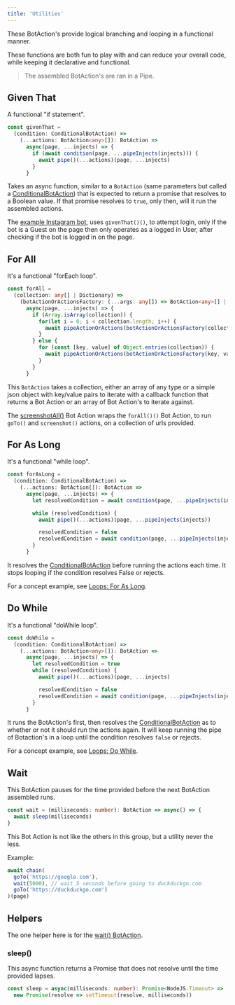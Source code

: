---
title: 'Utilities'
---

These BotAction's provide logical branching and looping in a functional manner.

These functions are both fun to play with and can reduce your overall code, while keeping it declarative and functional.

> The assembled BotAction's are ran in a Pipe.

## Given That
A functional "if statement".
```typescript
const givenThat = 
  (condition: ConditionalBotAction) => 
    (...actions: BotAction<any>[]): BotAction => 
      async(page, ...injects) => {
        if (await condition(page, ...pipeInjects(injects))) {
          await pipe()(...actions)(page, ...injects)
        }
      }
```
Takes an async function, similar to a `BotAction` (same parameters but called a [ConditionalBotAction](/advanced/conditionals#conditional-botaction)) that is expected to return a promise that resolves to a Boolean value. If that promise resolves to `true`, only then, will it run the assembled actions.

The [example Instagram bot](https://github.com/mrWh1te/Botmation/blob/master/src/examples/instagram.ts), uses `givenThat()()`, to attempt login, only if the bot is a Guest on the page then only operates as a logged in User, after checking if the bot is logged in on the page.

## For All
It's a functional "forEach loop".
```typescript
const forAll =
  (collection: any[] | Dictionary) =>
    (botActionOrActionsFactory: (...args: any[]) => BotAction<any>[] | BotAction<any>): BotAction =>
      async(page, ...injects) => {
        if (Array.isArray(collection)) {
          for(let i = 0; i < collection.length; i++) {
            await pipeActionOrActions(botActionOrActionsFactory(collection[i]))(page, ...injects)
          }
        } else {
          for (const [key, value] of Object.entries(collection)) {
            await pipeActionOrActions(botActionOrActionsFactory(key, value))(page, ...injects)
          }
        }
      }
```
This `BotAction` takes a collection, either an array of any type or a simple json object with key/value pairs to iterate with a callback function that returns a Bot Action or an array of Bot Action's to iterate against.

The [screenshotAll()](https://github.com/mrWh1te/Botmation/blob/master/src/botmation/actions/files.ts) Bot Action wraps the `forAll()()` Bot Action, to run `goTo()` and `screenshot()` actions, on a collection of urls provided.

## For As Long
It's a functional "while loop".

```typescript
const forAsLong = 
  (condition: ConditionalBotAction) => 
    (...actions: BotAction[]): BotAction => 
      async(page, ...injects) => {
        let resolvedCondition = await condition(page, ...pipeInjects(injects))

        while (resolvedCondition) {
          await pipe()(...actions)(page, ...pipeInjects(injects))

          resolvedCondition = false
          resolvedCondition = await condition(page, ...pipeInjects(injects))
        }
      }
```
It resolves the [ConditionalBotAction](/advanced/conditionals#conditional-botaction) before running the actions each time. It stops looping if the condition resolves False or rejects.

For a concept example, see [Loops: For As Long](/advanced/loops#for-as-long).

## Do While
It's a functional "doWhile loop".

```typescript
const doWhile = 
  (condition: ConditionalBotAction) => 
    (...actions: BotAction<any>[]): BotAction => 
      async(page, ...injects) => {
        let resolvedCondition = true
        while (resolvedCondition) {
          await pipe()(...actions)(page, ...injects)

          resolvedCondition = false
          resolvedCondition = await condition(page, ...pipeInjects(injects))
        }
      }
```
It runs the BotAction's first, then resolves the [ConditionalBotAction](/advanced/conditionals#conditional-botaction) as to whether or not it should run the actions again. It will keep running the pipe of Botaction's in a loop until the condition resolves `false` or rejects.

For a concept example, see [Loops: Do While](/advanced/loops#do-while).

## Wait
This BotAction pauses for the time provided before the next BotAction assembled runs.

```typescript
const wait = (milliseconds: number): BotAction => async() => {
  await sleep(milliseconds)
} 
```
This Bot Action is not like the others in this group, but a utility never the less. 

Example:
```typescript
await chain(
  goTo('https://google.com'),
  wait(5000), // wait 5 seconds before going to duckduckgo.com
  goTo('https://duckduckgo.com')
)(page)
```

## Helpers

The one helper here is for the [wait() BotAction](/api/utilities#wait).

### sleep()
This async function returns a Promise that does not resolve until the time provided lapses.
```typescript
const sleep = async(milliseconds: number): Promise<NodeJS.Timeout> =>
  new Promise(resolve => setTimeout(resolve, milliseconds))
```
